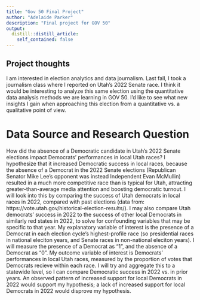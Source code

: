 ```yaml
---
title: "Gov 50 Final Project"
author: "Adelaide Parker"
description: "Final project for GOV 50"
output:
  distill::distill_article:
    self_contained: false
---
```




## Project thoughts

I am interested in election analytics and data journalism. Last fall, I took a journalism class where I reported on Utah's 2022 Senate race. I think it would be interesting to analyze this same election using the quantitative data analysis methods we are learning in GOV 50. I'd like to see what new insights I gain when approaching this election from a quantitative vs. a qualitative point of view.


# Data Source and Research Question
How did the absence of a Democratic candidate in Utah's 2022 Senate elections impact Democrats' performances in local Utah races? I hypothesize that it increased Democratic success in local races, because the absence of a Democrat in the 2022 Senate elections (Republican Senator Mike Lee's opponent was instead Independent Evan McMullin) resulted in a much more competitive race than is typical for Utah, attracting greater-than-average media attention and boosting democratic turnout. I will look into this by comparing the success of Utah democrats in local races in 2022, compared with past elections (data from: https://vote.utah.gov/historical-election-results/). I may also compare Utah democrats' success in 2022 to the success of other local Democrats in similarly red states in 2022, to solve for confounding variables that may be specific to that year. My explanatory variable of interest is the presence of a Democrat in each election cycle's highest-profile race (so presidential races in national eleciton years, and Senate races in non-national eleciton years). I will measure the presence of a Democrat as "1", and the absence of a Democrat as "0". My outcome variable of interest is Democrats' performances in local Utah races, measured by the proportion of votes that Democrats recieve within each race. I will try and aggregate this to a statewide level, so I can compare Democratic success in 2022 vs. in prior years. An observed pattern of increased support for local Democrats in 2022 would support my hypothesis; a lack of increased support for local Democrats in 2022 would disprove my hypothesis.
